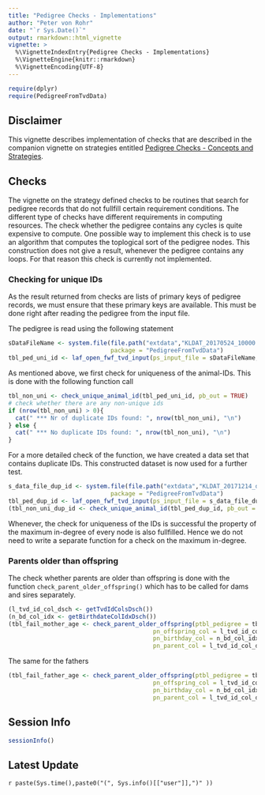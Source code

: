 ```yaml
---
title: "Pedigree Checks - Implementations"
author: "Peter von Rohr"
date: "`r Sys.Date()`"
output: rmarkdown::html_vignette
vignette: >
  %\VignetteIndexEntry{Pedigree Checks - Implementations}
  %\VignetteEngine{knitr::rmarkdown}
  %\VignetteEncoding{UTF-8}
---
```


```r
require(dplyr)
require(PedigreeFromTvdData)
```

## Disclaimer
This vignette describes implementation of checks that are described in the companion vignette on strategies entitled [Pedigree Checks - Concepts and Strategies](ConsistencyCheckStrategy.html). 

## Checks
The vignette on the strategy defined checks to be routines that search for pedigree records that do not fullfill certain requirement conditions. The different type of checks have different requirements in computing resources. The check whether the pedigree contains any cycles is quite expensive to compute. One possible way to implement this check is to use an algorithm that computes the toplogical sort of the pedigree nodes. This construction does not give a result, whenever the pedigree contains any loops. For that reason this check is currently not implemented. 

### Checking for unique IDs
As the result returned from checks are lists of primary keys of pedigree records, we must ensure that these primary keys are available. This must be done right after reading the pedigree from the input file.

The pedigree is read using the following statement

```r
sDataFileName <- system.file(file.path("extdata","KLDAT_20170524_10000.txt"), 
                             package = "PedigreeFromTvdData")
tbl_ped_uni_id <- laf_open_fwf_tvd_input(ps_input_file = sDataFileName, pb_out = TRUE)
```

As mentioned above, we first check for uniqueness of the animal-IDs. This is done with the following function call

```r
tbl_non_uni <- check_unique_animal_id(tbl_ped_uni_id, pb_out = TRUE)
# check whether there are any non-unique ids
if (nrow(tbl_non_uni) > 0){
  cat(" *** Nr of duplicate IDs found: ", nrow(tbl_non_uni), "\n")
} else {
  cat(" *** No duplicate IDs found: ", nrow(tbl_non_uni), "\n")
}
```

For a more detailed check of the function, we have created a data set that contains duplicate IDs. This constructed dataset is now used for a further test.

```r
s_data_file_dup_id <- system.file(file.path("extdata","KLDAT_20171214_dup_id_100.txt"), 
                             package = "PedigreeFromTvdData")
tbl_ped_dup_id <- laf_open_fwf_tvd_input(ps_input_file = s_data_file_dup_id, pb_out = TRUE)
(tbl_non_uni_dup_id <- check_unique_animal_id(tbl_ped_dup_id, pb_out = TRUE))
```

Whenever, the check for uniqueness of the IDs is successful the property of the maximum in-degree of every node is also fullfilled. Hence we do not need to write a separate function for a check on the maximum in-degree.

### Parents older than offspring
The check whether parents are older than offspring is done with the function `check_parent_older_offspring()` which has to be called for dams and sires separately.


```r
(l_tvd_id_col_dsch <- getTvdIdColsDsch())
(n_bd_col_idx <- getBirthdateColIdxDsch())
(tbl_fail_mother_age <- check_parent_older_offspring(ptbl_pedigree = tbl_ped_uni_id, 
                                         pn_offspring_col = l_tvd_id_col_dsch$TierIdCol, 
                                         pn_birthday_col = n_bd_col_idx, 
                                         pn_parent_col = l_tvd_id_col_dsch$MutterIdCol))
```

The same for the fathers

```r
(tbl_fail_father_age <- check_parent_older_offspring(ptbl_pedigree = tbl_ped_uni_id, 
                                         pn_offspring_col = l_tvd_id_col_dsch$TierIdCol, 
                                         pn_birthday_col = n_bd_col_idx, 
                                         pn_parent_col = l_tvd_id_col_dsch$VaterIdCol))
```


## Session Info
```r
sessionInfo()
```


## Latest Update
`r paste(Sys.time(),paste0("(", Sys.info()[["user"]],")" ))`

